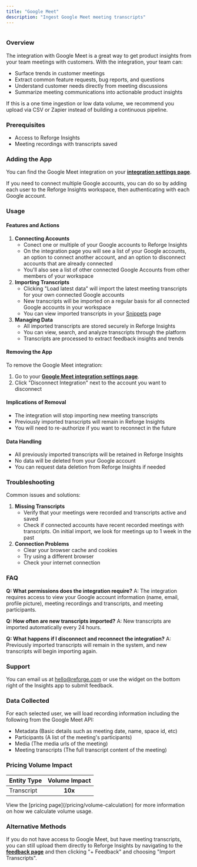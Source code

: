 ```yaml
---
title: "Google Meet"
description: "Ingest Google Meet meeting transcripts"
---
```


<Frame>
  <img src="/googlemeet.png" alt="" style={{ width: "100%" }} />
</Frame>

### Overview

The integration with Google Meet is a great way to get product insights from your team meetings with customers. With the integration, your team can:

- Surface trends in customer meetings
- Extract common feature requests, bug reports, and questions
- Understand customer needs directly from meeting discussions
- Summarize meeting communications into actionable product insights

<Note>
  If this is a one time ingestion or low data volume, we recommend you upload
  via CSV or Zapier instead of building a continuous pipeline.
</Note>

### Prerequisites

- Access to Reforge Insights
- Meeting recordings with transcripts saved

### Adding the App

You can find the Google Meet integration on your [**integration settings page**](https://insights.reforge.com/w/default/settings/integrations/google-meet).

<Steps>
  <Step title='Go to "Settings"'></Step>
  <Step title='Click "Integrations" in the navigation menu'></Step>
  <Step title='Click "Google Meet"'></Step>
  <Step title='Click "Connect"'></Step>
  <Step title="If necessary, log in to Google using the appropriate account"></Step>
  <Step title="Review and approve the permissions requested"></Step>
  <Step title="Once confirmed, you will be returned to Reforge Insights where you can import meeting recording transcripts"></Step>
  <Step title="If necessary, connect another Google account"></Step>
</Steps>

<Note>
  If you need to connect multiple Google accounts, you can do so by adding each
  user to the Reforge Insights workspace, then authenticating with each
  Google account.
</Note>

### Usage

#### Features and Actions

1. **Connecting Accounts**
   - Conect one or multiple of your Google accounts to Reforge Insights
   - On the integration page you will see a list of your Google accounts, an option to connect another account, and an option to disconnect accounts that are already connected
   - You'll also see a list of other connected Google Accounts from other members of your workspace
2. **Importing Transcripts**
   - Clicking "Load latest data" will import the latest meeting transcripts for your own connected Google accounts
   - New transcripts will be imported on a regular basis for all connected Google accounts in your workspace
   - You can view imported transcripts in your [Snippets](https://docs.monterey.ai/snippets) page
3. **Managing Data**
   - All imported transcripts are stored securely in Reforge Insights
   - You can view, search, and analyze transcripts through the platform
   - Transcripts are processed to extract feedback insights and trends

#### Removing the App

To remove the Google Meet integration:

1. Go to your [**Google Meet integration settings page**](https://insights.reforge.com/w/default/settings/integrations/google-meet).
2. Click "Disconnect Integration" next to the account you want to disconnect

#### Implications of Removal

- The integration will stop importing new meeting transcripts
- Previously imported transcripts will remain in Reforge Insights
- You will need to re-authorize if you want to reconnect in the future

#### Data Handling

- All previously imported transcripts will be retained in Reforge Insights
- No data will be deleted from your Google account
- You can request data deletion from Reforge Insights if needed

### Troubleshooting

Common issues and solutions:

1. **Missing Transcripts**
   - Verify that your meetings were recorded and transcripts active and saved
   - Check if connected accounts have recent recorded meetings with transcripts. On initial import, we look for meetings up to 1 week in the past
2. **Connection Problems**
   - Clear your browser cache and cookies
   - Try using a different browser
   - Check your internet connection

### FAQ

**Q: What permissions does the integration require?**
A: The integration requires access to view your Google account information (name, email, profile picture), meeting recordings and transcripts, and meeting participants.

**Q: How often are new transcripts imported?**
A: New transcripts are imported automatically every 24 hours.

**Q: What happens if I disconnect and reconnect the integration?**
A: Previously imported transcripts will remain in the system, and new transcripts will begin importing again.

### Support

You can email us at [hello@reforge.com](mailto:hello@reforge.com) or use the widget on the bottom right of the Insights app to submit feedback.

### Data Collected

For each selected user, we will load recording information including the following from the Google Meet API:

- Metadata (Basic details such as meeting date, name, space id, etc)
- Participants (A list of the meeting's participants)
- Media (The media urls of the meeting)
- Meeting transcripts (The full transcript content of the meeting)

### Pricing Volume Impact

| Entity Type | Volume Impact |
| :---------- | :-----------: |
| Transcript  |    **10x**    |

<Info>
  View the [pricing page](/pricing/volume-calculation) for more information on
  how we calculate volume usage.
</Info>

### Alternative Methods

If you do not have access to Google Meet, but have meeting transcripts, you can still upload them directly to Reforge Insights by navigating to the
[**feedback page**](https://insights.reforge.com/w/default/snippets/feedback) and then clicking "\+ Feedback" and choosing "Import Transcripts".
